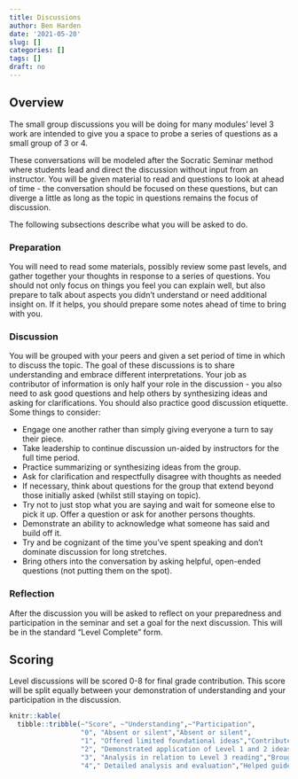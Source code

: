 ```yaml
---
title: Discussions
author: Ben Harden
date: '2021-05-20'
slug: []
categories: []
tags: []
draft: no
---
```


## Overview

The small group discussions you will be doing for many modules' level 3 work are intended to give you a space to probe a series of questions as a small group of 3 or 4. 

These conversations will be modeled after the Socratic Seminar method where students lead and direct the discussion without input from an instructor. You will be given material to read and questions to look at ahead of time - the conversation should be focused on these questions, but can diverge a little as long as the topic in questions remains the focus of discussion.

The following subsections describe what you will be asked to do.

### Preparation

You will need to read some materials, possibly review some past levels, and gather together your thoughts in response to a series of questions. You should not only focus on things you feel you can explain well, but also prepare to talk about aspects you didn't understand or need additional insight on. If it helps, you should prepare some notes ahead of time to bring with you.

### Discussion

You will be grouped with your peers and given a set period of time in which to discuss the topic. The goal of these discussions is to share understanding and embrace different interpretations. Your job as contributor of information is only half your role in the discussion - you also need to ask good questions and help others by synthesizing ideas and asking for clarifications. You should also practice good discussion etiquette. Some things to consider:

* Engage one another rather than simply giving everyone a turn to say their piece.
* Take leadership to continue discussion un-aided by instructors for the full time period.
* Practice summarizing or synthesizing ideas from the group.
* Ask for clarification and respectfully disagree with thoughts as needed
* If necessary, think about questions for the group that extend beyond those initially asked (whilst still staying on topic).
* Try not to just stop what you are saying and wait for someone else to pick it up. Offer a question or ask for another persons thoughts.
* Demonstrate an ability to acknowledge what someone has said and build off it.
* Try and be cognizant of the time you've spent speaking and don't dominate discussion for long stretches.
* Bring others into the conversation by asking helpful, open-ended questions (not putting them on the spot).

### Reflection

After the discussion you will be asked to reflect on your preparedness and participation in the seminar and set a goal for the next discussion. This will be in the standard "Level Complete" form.

## Scoring

Level discussions will be scored 0-8 for final grade contribution. This score will be split equally between your demonstration of understanding and your participation in the discussion.

```r
knitr::kable(
  tibble::tribble(~"Score", ~"Understanding",~"Participation",
                  "0", "Absent or silent","Absent or silent",
                  "1", "Offered limited foundational ideas","Contributed in limited manner",
                  "2", "Demonstrated application of Level 1 and 2 ideas","Offered thoughts and asked questions",
                  "3", "Analysis in relation to Level 3 reading","Brought others into conversation through helpful questions",
                  "4"," Detailed analysis and evaluation","Helped guide conversation through synthesis, summaries and clarification questions"))
```